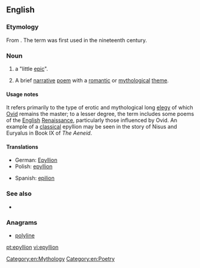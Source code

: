 ==English==

===Etymology===
From {{etyl|grc|en}} {{term|ἐπύλλιον|lang=grc|tr=epullion}}. The term was first used in the nineteenth century.

===Noun===
{{en-noun|epyllia}}

# {{literary}} a "little [[epic]]".
# {{literary}} A brief [[narrative]] [[poem]] with a [[romantic]] or [[mythological]] [[theme]].

====Usage notes====
It refers primarily to the type of erotic and mythological long [[elegy]] of which [[Ovid]] remains the master; to a lesser degree, the term includes some poems of the [[English]] [[Renaissance]], particularly those influenced by Ovid. An example of a [[classical]] epyllion may be seen in the story of Nisus and Euryalus in Book IX of ''The Aeneid''.

====Translations====
{{trans-top|little epic poem}}
* German: [[Epyllion#German|Epyllion]]
* Polish: [[epyllion#Polish|epyllion]]
{{trans-mid}}
* Spanish: [[epilion#Spanish|epilion]]
{{trans-bottom}}

===See also===
* {{pedia|Epic poetry}}
===Anagrams===
* [[polyline#English|polyline]]

[[Category:en:Mythology]]
[[Category:en:Poetry]]

[[pt:epyllion]]
[[vi:epyllion]]